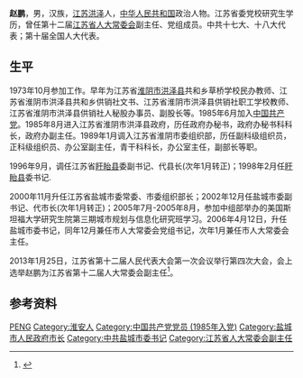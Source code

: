 {{Otheruses|other=名为赵鹏的其他人物|赵鹏}}
{{Infobox officeholder
| 前缀尊称      = 
| 姓名          = 赵鹏
| 原名          = 
| 后缀尊称      = 
| 图像          = <!--建议使用自由版权图像-->
| 图像大小      = 
| 图像说明      = 
| 届次          = 
| 职务          = [[江苏省人民代表大会常务委员会|江苏省人民代表大会常务委员会]]副主任
| 同时在任者     = [[蒋定之|蒋定之]]、[[张卫国_(1953年)|张卫国]]、[[蒋宏坤|蒋宏坤]]、[[张艳_(1952年)|张艳]]、[[公丕祥|公丕祥]]、[[许仲梓|许仲梓]]、[[刘永忠|刘永忠]]、[[史和平|史和平]]
| 1blankname   = 主任
| 1namedata    = [[罗志军_(1951年)|罗志军]]{{to}}[[李强_(1959年)|李强]]
| 就任日期      = 2013年1月
| 卸任日期      = 2018年1月
| 性别                      = 男
| 出生日期                  = {{birth year and age|1955|8}}
| 出生地点                  = [[江苏|江苏]][[洪泽区|洪泽]]
| 政党                      = {{CCP}}
}}
'''赵鹏'''{{BD|1955年|8月|||catIdx=Z赵鹏}}，男，汉族，[[江苏|江苏]][[洪泽区|洪泽]]人，[[中华人民共和国|中华人民共和国]]政治人物。江苏省委党校研究生学历，曾任第十二届[[江苏省人大常委会|江苏省人大常委会]]副主任、党组成员。中共十七大、十八大代表；第十届全国人大代表。

== 生平 ==
1973年10月参加工作。早年为江苏省[[淮阴市|淮阴市]][[洪泽县|洪泽县]]共和乡草桥学校民办教师、江苏省淮阴市洪泽县共和乡供销社文书、江苏省淮阴市洪泽县供销社职工学校教师、江苏省淮阴市洪泽县供销社人秘股办事员、副股长等。1985年6月加入[[中国共产党|中国共产党]]。1985年8月进入江苏省淮阴市洪泽县政府，历任政府办秘书，政府办秘书科科长，政府办副主任。1989年1月调入江苏省淮阴市委组织部，历任副科级组织员，正科级组织员、办公室副主任，青干科科长，办公室主任，副部长等职。

1996年9月，调任江苏省[[盱眙县|盱眙县]]委副书记、代县长(次年1月转正)；1998年2月任[[盱眙县|盱眙县]]委书记.

2000年11月升任江苏省盐城市委常委、市委组织部长；2002年12月任盐城市委副书记、代市长(次年1月转正)；2005年7月-2005年8月，参加中组部举办的美国斯坦福大学研究生院第三期城市规划与信息化研究班学习。2006年4月12日，升任盐城市委书记，同年12月兼任市人大常委会党组书记，次年1月兼任市人大常委会主任。

2013年1月25日，江苏省第十二届人民代表大会第一次会议举行第四次大会，会上选举赵鹏为江苏省第十二届人大常委会副主任<ref>{{cite web|url=http://www.jsrd.gov.cn/rdgk/cwhld/cwh1206|title=赵鹏副主任|publisher=江苏省人大|accessdate=2015-03-22|archive-date=2017-07-02|archive-url=https://web.archive.org/web/20170702142600/http://www.jsrd.gov.cn/rdgk/cwhld/cwh1206/|dead-url=no}}</ref>。

== 参考资料 ==
{{reflist}}

{{start box}}
{{s-ppo|cpc}}
{{s-before|[[张九汉|张九汉]]}}
{{s-title|[[中国共产党盐城市委员会|中国共产党盐城市委员会]]书记|2006年4月－2013年2月}}
{{s-after|[[朱克江|朱克江]]}}
{{s-gov|prc}}
{{s-before|[[陶培榮|陶培榮]]}}
{{s-title|[[盐城市人民政府|盐城市人民政府]]市长|2002年12月－2006年4月}}
{{s-after|[[李强_(连云港)|李 强]]}}
{{end box}}

{{Authority control}}
{{DEFAULTSORT:Zhao赵}}
[[Category:赵姓|PENG]]
[[Category:淮安人|Category:淮安人]]
[[Category:中国共产党党员_(1985年入党)|Category:中国共产党党员 (1985年入党)]]
[[Category:盐城市人民政府市长|Category:盐城市人民政府市长]]
[[Category:中共盐城市委书记|Category:中共盐城市委书记]]
[[Category:江苏省人大常委会副主任|Category:江苏省人大常委会副主任]]
